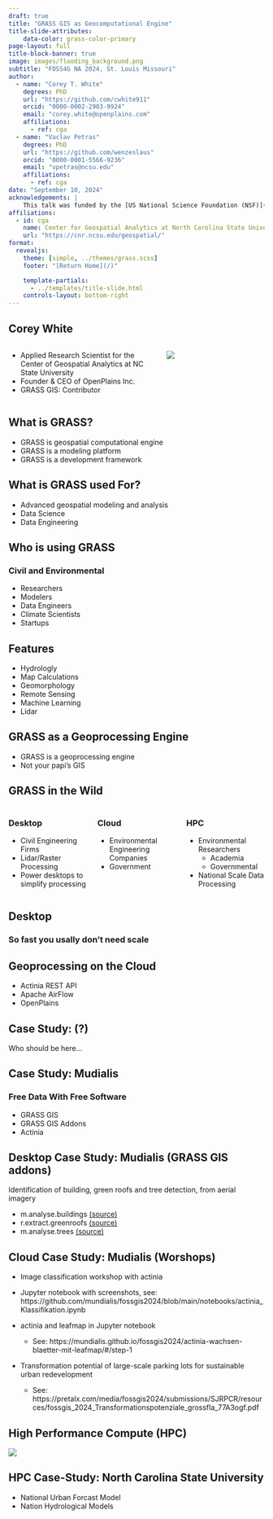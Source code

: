 ```yaml
---
draft: true
title: "GRASS GIS as Geocomputational Engine"
title-slide-attributes:
    data-color: grass-color-primary
page-layout: full
title-block-banner: true    
image: images/flooding_background.png
subtitle: "FOSS4G NA 2024, St. Louis Missouri"
author:
  - name: "Corey T. White"
    degrees: PhD
    url: "https://github.com/cwhite911"
    orcid: "0000-0002-2903-9924"
    email: "corey.white@openplains.com"
    affiliations:
      - ref: cga
  - name: "Vaclav Petras"
    degrees: PhD
    url: "https://github.com/wenzeslaus"
    orcid: "0000-0001-5566-9236"
    email: "vpetras@ncsu.edu"
    affiliations:
      - ref: cga
date: "September 10, 2024"
acknowledgements: |
    This talk was funded by the [US National Science Foundation (NSF)](https://www.nsf.gov/), award [2303651](https://www.nsf.gov/awardsearch/showAward?AWD_ID=2303651).
affiliations:
  - id: cga
    name: Center for Geospatial Analytics at North Carolina State University
    url: "https://cnr.ncsu.edu/geospatial/"
format:
  revealjs:
    theme: [simple, ../themes/grass.scss]
    footer: "[Return Home](/)"

    template-partials:
      - ../templates/title-slide.html
    controls-layout: bottom-right
---
```


## Corey White

:::{.columns}
:::{.column width=60%}
* Applied Research Scientist for the Center of Geospatial Analytics at NC State University
* Founder & CEO of OpenPlains Inc.
* GRASS GIS: Contributor
:::

:::{.column width=40%}
<div class="circle-image-container">
![](../images/corey_headshot.jpeg){.circle-image}
</div>
:::

:::




## What is GRASS?

- GRASS is geospatial computational engine
- GRASS is a modeling platform
- GRASS is a development framework

## What is GRASS used For?

- Advanced geospatial modeling and analysis
- Data Science
- Data Engineering

## Who is using GRASS

### Civil and Environmental

- Researchers
- Modelers
- Data Engineers
- Climate Scientists
- Startups

## Features

- Hydrologly
- Map Calculations
- Geomorphology
- Remote Sensing
- Machine Learning
- Lidar

## GRASS as a Geoprocessing Engine

- GRASS is a geoprocessing engine
- Not your papi's GIS

## GRASS in the Wild {.smaller}

:::{.columns}
:::{.column width=33%}
### Desktop {background-color="white"}

* Civil Engineering Firms
* Lidar/Raster Processing
* Power desktops to simplify processing

:::
:::{.column width=33%}
### Cloud 

* Environmental Engineering Companies
* Government

:::
:::{.column width=33%}
### HPC

* Environmental Researchers
    * Academia
    * Governmental

* National Scale Data Processing

:::
:::


## Desktop

### So fast you usally don't need scale

## Geoprocessing on the Cloud

- Actinia REST API
- Apache AirFlow
- OpenPlains

## Case Study: (?)

Who should be here...

## Case Study: Mudialis

### Free Data With Free Software

- GRASS GIS
- GRASS GIS Addons
- Actinia


## Desktop Case Study: Mudialis (GRASS GIS addons)

Identification of building, green roofs and tree detection, from aerial imagery

- m.analyse.buildings [(source)](https://github.com/mundialis/rvr_interface)
- r.extract.greenroofs [(source)](https://github.com/mundialis/rvr_interface)
- m.analyse.trees [(source)](https://github.com/mundialis/rvr_interface)


## Cloud Case Study: Mudialis (Worshops) {.smaller}

- Image classification workshop with actinia

- Jupyter notebook with screenshots, see:
https://github.com/mundialis/fossgis2024/blob/main/notebooks/actinia_Klassifikation.ipynb


- actinia and leafmap in Jupyter notebook
    - See: https://mundialis.github.io/fossgis2024/actinia-wachsen-blaetter-mit-leafmap/#/step-1


- Transformation potential of large-scale parking lots for sustainable urban redevelopment
    - See: https://pretalx.com/media/fossgis2024/submissions/SJRPCR/resources/fossgis_2024_Transformationspotenziale_grossfla_77A3ogf.pdf

## High Performance Compute (HPC)


![](images/thunder-cats-thundera.gif)

## HPC Case-Study: North Carolina State University

- National Urban Forcast Model
- Nation Hydrological Models


